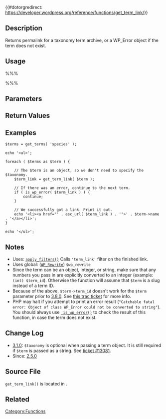 {{#dotorgredirect: https://developer.wordpress.org/reference/functions/get_term_link/}}

{{Languages|
{{en|Function Reference/get_term_link}}
{{ja|関数リファレンス/get_term_link}}
}}

== Description ==

Returns permalink for a taxonomy term archive, or a WP_Error object if the term does not exist.

== Usage ==

%%%<?php get_term_link( $term, $taxonomy ); ?> %%%

== Parameters ==

{{Parameter|$term|object/int/string|The term object / term ID / term slug whose link will be retrieved.}}
{{Parameter|$taxonomy|string|The taxonomy slug. Optional when <tt>$term</tt> is an object.|optional|empty string}}

== Return Values ==

{{Return|URL|string|URL to taxonomy term archive.}}
{{Return|[[Class_Reference/WP_Error|WP_Error]]|object|Error if term does not exist.}}

== Examples ==
<pre>
$terms = get_terms( 'species' );

echo '<ul>';

foreach ( $terms as $term ) {

    // The $term is an object, so we don't need to specify the $taxonomy.
    $term_link = get_term_link( $term );
   
    // If there was an error, continue to the next term.
    if ( is_wp_error( $term_link ) ) {
        continue;
    }

    // We successfully got a link. Print it out.
    echo '<li><a href="' . esc_url( $term_link ) . '">' . $term->name . '</a></li>';
}

echo '</ul>';
</pre>

== Notes ==

* Uses: [[Function_Reference/apply_filters|<tt>apply_filters()</tt>]] Calls <tt>'term_link'</tt> filter on the finished link.
* Uses global: (<tt>[[Class_Reference/WP_Rewrite|WP_Rewrite]]</tt>) <tt>$wp_rewrite</tt>
* Since the term can be an object, integer, or string, make sure that any numbers you pass in are explicitly converted to an integer (example: <tt>(int) $term_id</tt>). Otherwise the function will assume that <tt>$term</tt> is a slug instead of a term ID.
* Because of the above, <tt>$term->term_id</tt> doesn't work for the <tt>$term</tt> parameter prior to [[Version 3.8|3.8.0]]. See [https://core.trac.wordpress.org/ticket/17646 this trac ticket] for more info.
* PHP may halt if you attempt to print an error result (<tt>"Catchable fatal error: Object of class WP_Error could not be converted to string"</tt>). You should always use <tt>[[Function_Reference/is_wp_error | is_wp_error()]]</tt> to check the result of this function, in case the term does not exist.

== Change Log ==

* [[Version 3.1|3.1.0]]: <tt>$taxonomy</tt> is optional when passing a term object. It is still required if <tt>$term</tt> is passed as a string. See [https://core.trac.wordpress.org/ticket/13081 ticket #13081].
* Since: [[Version 2.5|2.5.0]]

== Source File ==

<tt>get_term_link()</tt> is located in {{Trac|wp-includes/taxonomy.php}}.

== Related ==

{{Category Tags}}

{{Term Tags}}

{{Tag Footer}}

[[Category:Functions]]